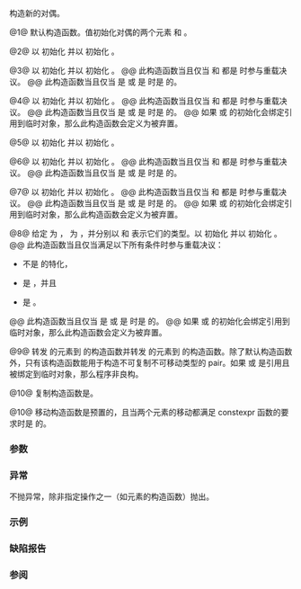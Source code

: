 {{cpp/utility/pair/title|pair}}
{{cpp/utility/pair/navbar}}
{{dcl begin}}
{{dcla|num=1|constexpr=c++11|notes={{mark|C++11 起条件性 explicit}}|1=
pair();
}}
{{dcl|num=2|notes={{mark|C++11 起条件性 explicit}}&lt;br&gt;{{mark constexpr since c++14}}|1=
pair( const T1&amp; x, const T2&amp; y );
}}
{{dcl rev multi|num=3 
|since1=c++11|notes1={{mark constexpr since c++14}}&lt;br&gt;{{mark|条件性 explicit}}|dcl1=
template&lt; class U1, class U2 &gt;
pair( U1&amp;&amp; x, U2&amp;&amp; y );
|since2=c++23|notes2={{mark|条件性 explicit}}|dcl2=
template&lt; class U1 = T1, class U2 = T2 &gt;
constexpr pair( U1&amp;&amp; x, U2&amp;&amp; y );
}}
{{dcl|num=4|since=c++23|notes={{mark|条件性 explicit}}|
template&lt; class U1, class U2 &gt;
constexpr pair( pair&lt;U1, U2&gt;&amp; p );
}}
{{dcl|num=5|notes={{mark|C++11 起条件性 explicit}}&lt;br&gt;{{mark constexpr since c++14}}|
template&lt; class U1, class U2 &gt;
pair( const pair&lt;U1, U2&gt;&amp; p );
}}
{{dcla|num=6|constexpr=c++14|notes={{mark|C++11 起条件性 explicit}}|
template&lt; class U1, class U2 &gt;
pair( pair&lt;U1, U2&gt;&amp;&amp; p );
}}
{{dcl|num=7|since=c++23|notes={{mark|条件性 explicit}}|
template&lt; class U1, class U2 &gt;
constexpr pair( const pair&lt;U1, U2&gt;&amp;&amp; p );
}}
{{dcl|num=8|since=c++23|notes={{mark|条件性 explicit}}|
template&lt; pair-like P &gt;
constexpr pair ( P&amp;&amp; u );
}}
{{dcla|num=9|since=c++11|constexpr=c++20|
template&lt; class... Args1, class... Args2 &gt;
pair( std::piecewise_construct_t,
      std::tuple&lt;Args1...&gt; first_args,
      std::tuple&lt;Args2...&gt; second_args );
}}
{{dcl|num=10|1=
pair( const pair&amp; p ) = default;
}}
{{dcl|num=11|since=c++11|1=
pair( pair&amp;&amp; p ) = default;
}}
{{dcl end}}

构造新的对偶。

@1@ 默认构造函数。值初始化对偶的两个元素 {{tt|first}} 和 {{tt|second}}。
{{rrev|since=c++11|
此构造函数当且仅当 {{c|std::is_default_constructible_v&lt;T1&gt;}} 与 {{c|std::is_default_constructible_v&lt;T2&gt;}} 都是 {{c|true}} 时参与重载决议。

此构造函数当且仅当 {{tt|T1}} 或 {{tt|T2}} 不可隐式默认构造时是 {{c/core|explicit}} 的。
}}

@2@ 以 {{c|x}} 初始化 {{tt|first}} 并以 {{c|y}} 初始化 {{tt|second}}。
{{rrev|since=c++11|
此构造函数当且仅当 {{c|std::is_copy_constructible_v&lt;T1&gt;}} 与 {{c|std::is_copy_constructible_v&lt;T2&gt;}} 都是 {{c|true}} 时参与重载决议。

此构造函数当且仅当 {{c|std::is_convertible_v&lt;const T1&amp;, T1&gt;}} 是 {{c|false}} 或 {{c|std::is_convertible_v&lt;const T2&amp;, T2&gt;}} 是 {{c|false}} 时是 {{c/core|explicit}} 的。
}}

@3@ 以 {{c|std::forward&lt;U1&gt;(x)}} 初始化 {{tt|first}} 并以 {{c|std::forward&lt;U2&gt;(y)}} 初始化 {{tt|second}}。
@@ 此构造函数当且仅当 {{c|std::is_constructible_v&lt;T1, U1&gt;}} 和 {{c|std::is_constructible_v&lt;T2, U2&gt;}} 都是 {{c|true}} 时参与重载决议。
@@ 此构造函数当且仅当 {{c|std::is_convertible_v&lt;U1, T1&gt;}} 是 {{c|false}} 或 {{c|std::is_convertible_v&lt;U2, T2&gt;}} 是 {{c|false}} 时是 {{c/core|explicit}} 的。
{{rrev|since=c++23|
如果 {{tt|first}} 或 {{tt|second}} 的初始化会[[cpp/language/reference initialization#临时量的生存期|绑定引用到临时对象]]，那么此构造函数会定义为被弃置。
}}

@4@ 以 {{c|p.first}} 初始化 {{tt|first}} 并以 {{c|p.second}} 初始化 {{tt|second}}。
@@ 此构造函数当且仅当 {{c|std::is_constructible_v&lt;T1, U1&amp;&gt;}} 和 {{c|std::is_constructible_v&lt;T2, U2&amp;&gt;}} 都是 {{c|true}} 时参与重载决议。
@@ 此构造函数当且仅当 {{c|std::is_convertible_v&lt;U1&amp;, T1&gt;}} 是 {{c|false}} 或 {{c|std::is_convertible_v&lt;U2&amp;, T2&gt;}} 是 {{c|false}} 时是 {{c/core|explicit}} 的。
@@ 如果 {{tt|first}} 或 {{tt|second}} 的初始化会绑定引用到临时对象，那么此构造函数会定义为被弃置。

@5@ 以 {{c|p.first}} 初始化 {{tt|first}} 并以 {{c|p.second}} 初始化 {{tt|second}}。
{{rrev|since=c++11|
此构造函数当且仅当 {{c|std::is_constructible_v&lt;T1, const U1&amp;&gt;}} 和 {{c|std::is_constructible_v&lt;T2, const U2&amp;&gt;}} 都是 {{c|true}} 时参与重载决议。

此构造函数当且仅当 {{c|std::is_convertible_v&lt;const U1&amp;, T1&gt;}} 是 {{c|false}} 或 {{c|std::is_convertible_v&lt;const U2&amp;, T2&gt;}} 是 {{c|false}} 时是 {{c/core|explicit}} 的。
}}
{{rrev|since=c++23|
如果 {{tt|first}} 或 {{tt|second}} 的初始化会绑定引用到临时对象，那么此构造函数会定义为被弃置。
}}

@6@ 以 {{c|std::forward&lt;U1&gt;(p.first)}} 初始化 {{tt|first}} 并以 {{c|std::forward&lt;U2&gt;(p.second)}} 初始化 {{tt|second}}。
@@ 此构造函数当且仅当 {{c|std::is_constructible_v&lt;T1, U1&gt;}} 和 {{c|std::is_constructible_v&lt;T2, U2&gt;}} 都是 {{c|true}} 时参与重载决议。
@@ 此构造函数当且仅当 {{c|std::is_convertible_v&lt;U1, T1&gt;}} 是 {{c|false}} 或 {{c|std::is_convertible_v&lt;U2, T2&gt;}} 是 {{c|false}} 时是 {{c/core|explicit}} 的。
{{rrev|since=c++23|
如果 {{tt|first}} 或 {{tt|second}} 的初始化会绑定引用到临时对象，那么此构造函数会定义为被弃置。
}}

@7@ 以 {{c|std::forward&lt;const U1&gt;(p.first)}} 初始化 {{tt|first}} 并以 {{c|std::forward&lt;const U2&gt;(p.second)}} 初始化 {{tt|second}}。
@@ 此构造函数当且仅当 {{c|std::is_constructible_v&lt;T1, const U1&gt;}} 和 {{c|std::is_constructible_v&lt;T2, const U2&gt;}} 都是 {{c|true}} 时参与重载决议。
@@ 此构造函数当且仅当 {{c|std::is_convertible_v&lt;const U1, T1&gt;}} 是 {{c|false}} 或 {{c|std::is_convertible_v&lt;const U2, T2&gt;}} 是 {{c|false}} 时是 {{c/core|explicit}} 的。
@@ 如果 {{tt|first}} 或 {{tt|second}} 的初始化会绑定引用到临时对象，那么此构造函数会定义为被弃置。

@8@ 给定 {{c|u1}} 为 {{c|std::get&lt;0&gt;(std::forward(u))}}，{{c|u2}} 为 {{c|std::get&lt;1&gt;(std::forward(u))}}，并分别以 {{tt|U1}} 和 {{tt|U2}} 表示它们的类型。以 {{c|u1}} 初始化 {{tt|first}} 并以 {{c|u2}} 初始化 {{tt|second}}。
@@ 此构造函数当且仅当满足以下所有条件时参与重载决议：
* {{c/core|std::remove_cvref(P)}} 不是 {{l2tt std|cpp/ranges/subrange}} 的特化，
* {{c|std::is_constructible_v&lt;T1, U1&gt;}} 是 {{c|true}}，并且
* {{c|std::is_constructible_v&lt;T2, U2&gt;}} 是 {{c|true}}。
@@ 此构造函数当且仅当 {{c|std::is_convertible_v&lt;U1, T1&gt;}} 是 {{c|false}} 或 {{c|std::is_convertible_v&lt;U2, T2&gt;}} 是 {{c|false}} 时是 {{c/core|explicit}} 的。
@@ 如果 {{tt|first}} 或 {{tt|second}} 的初始化会绑定引用到临时对象，那么此构造函数会定义为被弃置。

@9@ 转发 {{c|first_args}} 的元素到 {{tt|first}} 的构造函数并转发 {{c|second_args}} 的元素到 {{tt|second}} 的构造函数。除了默认构造函数外，只有该构造函数能用于构造不可复制不可移动类型的 pair。如果 {{tt|first}} 或 {{tt|second}} 是引用且被绑定到临时对象，那么程序非良构。

@10@ 复制构造函数是{{rev inl|until=c++11|隐式声明的}}{{rev inl|since=c++11|预置的，且当两个元素的复制都满足 constexpr 函数的要求时是 {{c/core|constexpr}} 的}}。

@10@ 移动构造函数是预置的，且当两个元素的移动都满足 constexpr 函数的要求时是 {{c/core|constexpr}} 的。

===参数===
{{par begin}}
{{par|x|初始化此对偶首元素的值}}
{{par|y|初始化此对偶第二元素的值}}
{{par|p|用于初始化此对偶两个元素的值的对偶}}
{{par|u|用于初始化此对偶两个元素的值的{{lti|cpp/utility/tuple/tuple-like|对偶式}}对象}}
{{par|first_args|用于初始化此对偶首元素的构造函数实参元组}}
{{par|second_args|用于初始化此对偶第二元素的构造函数实参元组}}
{{par end}}

===异常===
不抛异常，除非指定操作之一（如元素的构造函数）抛出。

===示例===
{{example
|code=
#include &lt;complex&gt;
#include &lt;iostream&gt;
#include &lt;string&gt;
#include &lt;tuple&gt;
#include &lt;utility&gt;

int main()
{
    auto print = [](auto rem, auto const&amp; pair)
    {
        std::cout &lt;&lt; rem &lt;&lt; "(" &lt;&lt; pair.first &lt;&lt; ", " &lt;&lt; pair.second &lt;&lt; ")\n";
    };
    
    std::pair&lt;int, float&gt; p1;
    print("(1) 值初始化：", p1);

    std::pair&lt;int, double&gt; p2{42, 3.1415};
    print("(2) 以两个值进行初始化：", p2);

    std::pair&lt;char, int&gt; p4{p2};
    print("(4) 隐式转换：", p4);

    std::pair&lt;std::complex&lt;double&gt;, std::string&gt; p6
        {std::piecewise_construct, std::forward_as_tuple(0.123, 7.7),
            std::forward_as_tuple(10, 'a')};
    print("(8) 逐段构造：", p6);
}
|p=true
|output=
(1) 值初始化：(0, 0)
(2) 以两个值进行初始化：(42, 3.1415)
(4) 隐式转换：(*, 3)
(8) 逐段构造：((0.123,7.7), aaaaaaaaaa)
}}

=== 缺陷报告 ===
{{dr list begin}}
{{dr list item|wg=lwg|dr=265|std=C++98|before=默认构造函数分别以 {{c|T1()}} 和 {{c|T2()}} 复制初始化 {{tt|first}} 和&lt;br&gt;{{tt|second}}（因此 {{tt|T1}} 和 {{tt|T2}} 需要{{named req|CopyConstructible}}）|after={{tt|first}} 和 {{tt|second}}&lt;br&gt;会被值初始化}}
{{dr list item|wg=lwg|dr=2510|std=C++11|before=默认构造函数不是 explicit 的|after=改成是条件性 explicit 的}}
{{dr list item|paper=N4387|std=C++11|before=某些构造函数是 explicit 的，这会阻止有用的行为|after=将大多数构造函数改成是条件性 explicit 的}}
{{dr list end}}

===参阅===
{{dsc begin}}
{{dsc inc|cpp/utility/pair/dsc make_pair}}
{{dsc inc|cpp/utility/tuple/dsc constructor}}
{{dsc end}}

{{langlinks|de|en|es|fr|it|ja|pt|ru}}